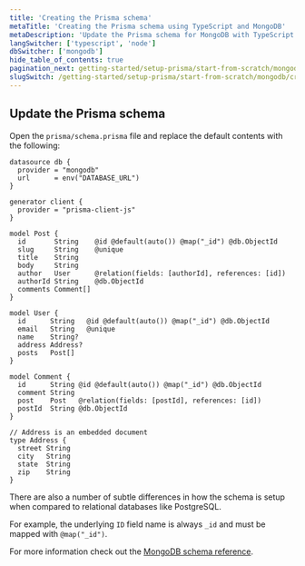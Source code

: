 ```yaml
---
title: 'Creating the Prisma schema'
metaTitle: 'Creating the Prisma schema using TypeScript and MongoDB'
metaDescription: 'Update the Prisma schema for MongoDB with TypeScript'
langSwitcher: ['typescript', 'node']
dbSwitcher: ['mongodb']
hide_table_of_contents: true
pagination_next: getting-started/setup-prisma/start-from-scratch/mongodb/install-prisma-client-typescript-mongodb
slugSwitch: /getting-started/setup-prisma/start-from-scratch/mongodb/creating-the-prisma-schema-
---
```

 
## Update the Prisma schema

Open the `prisma/schema.prisma` file and replace the default contents with the following:

```prisma file=prisma/schema.prisma showLineNumbers
datasource db {
  provider = "mongodb"
  url      = env("DATABASE_URL")
}

generator client {
  provider = "prisma-client-js"
}

model Post {
  id       String    @id @default(auto()) @map("_id") @db.ObjectId
  slug     String    @unique
  title    String
  body     String
  author   User      @relation(fields: [authorId], references: [id])
  authorId String    @db.ObjectId
  comments Comment[]
}

model User {
  id      String   @id @default(auto()) @map("_id") @db.ObjectId
  email   String   @unique
  name    String?
  address Address?
  posts   Post[]
}

model Comment {
  id      String @id @default(auto()) @map("_id") @db.ObjectId
  comment String
  post    Post   @relation(fields: [postId], references: [id])
  postId  String @db.ObjectId
}

// Address is an embedded document
type Address {
  street String
  city   String
  state  String
  zip    String
}
```

There are also a number of subtle differences in how the schema is setup when compared to relational databases like PostgreSQL.

For example, the underlying `ID` field name is always `_id` and must be mapped with `@map("_id")`.

For more information check out the [MongoDB schema reference](/orm/reference/prisma-schema-reference#mongodb-2).

